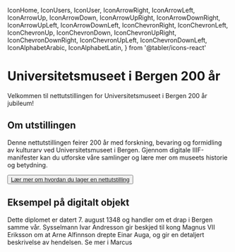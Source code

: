   IconHome,
  IconUsers,
  IconUser,
  IconArrowRight,
  IconArrowLeft,
  IconArrowUp,
  IconArrowDown,
  IconArrowUpRight,
  IconArrowDownRight,
  IconArrowUpLeft,
  IconArrowDownLeft,
  IconChevronRight,
  IconChevronLeft,
  IconChevronUp,
  IconChevronDown,
  IconChevronUpRight,
  IconChevronDownRight,
  IconChevronUpLeft,
  IconChevronDownLeft,
  IconAlphabetArabic,
  IconAlphabetLatin,
} from '@tabler/icons-react'

# Universitetsmuseet i Bergen 200 år

Velkommen til nettutstillingen for Universitetsmuseet i Bergen 200 år jubileum!

## Om utstillingen

Denne nettutstillingen feirer 200 år med forskning, bevaring og formidling av kulturarv ved Universitetsmuseet i Bergen. Gjennom digitale IIIF-manifester kan du utforske våre samlinger og lære mer om museets historie og betydning.

<Button size="lg" className="my-4">
  <a href="/documentation">
    Lær mer om hvordan du lager en nettutstilling
  </a>
</Button>

## Eksempel på digitalt objekt

<Work manifest="ubb-diplom-0034">
  <Work.Content>
    <Work.Description>
      Dette diplomet er datert 7. august 1348 og handler om et drap i Bergen samme vår. 
      Sysselmann Ivar Andresson gir beskjed til kong Magnus VII Eriksson om at Arne Alfinnson 
      drepte Einar Auga, og gir en detaljert beskrivelse av hendelsen.
    </Work.Description>
    <Work.Link href="https://marcus.uib.no/instance/charter/ubb-diplom-0034.html">
      Se mer i Marcus
    </Work.Link>
  </Work.Content>
</Work>
